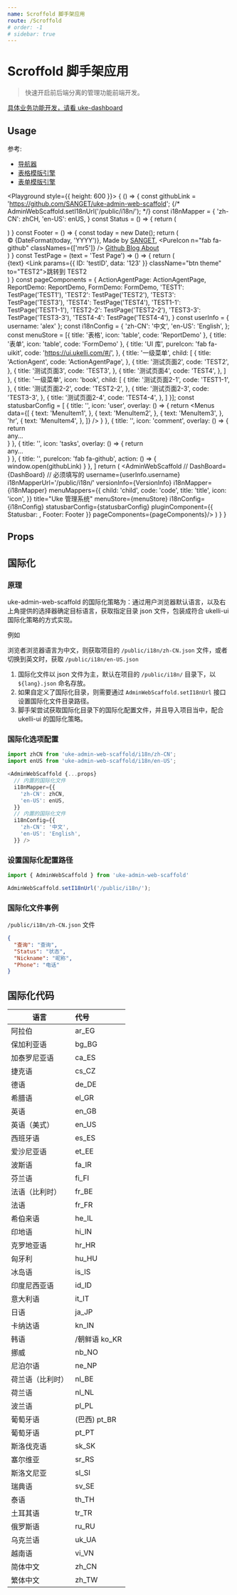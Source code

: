 ```yaml
---
name: Scroffold 脚手架应用
route: /Scroffold
# order: -1
# sidebar: true
---
```


# Scroffold 脚手架应用

> 快速开启前后端分离的管理功能前端开发。

[具体业务功能开发，请看 uke-dashboard](https://github.com/SANGET/uke-dashboard.git)


## Usage

参考:

- [导航器](/Navigator)
- [表格模版引擎](/Report-TMPL)
- [表单模版引擎](/HOC-Form-Engin)

<Playground style={{
  height: 600
}}>
  {
    () => {
      const githubLink = 'https://github.com/SANGET/uke-admin-web-scaffold';
      {/* AdminWebScaffold.setI18nUrl('/public/i18n/'); */}
      const i18nMapper = {
        'zh-CN': zhCH,
        'en-US': enUS,
      }
      const Status = () => {
        return (
          <div></div>
        )
      }
      const Footer = () => {
        const today = new Date();
        return (
          <div className="mr10">
            <span className="mr10">© {DateFormat(today, 'YYYY')}, Made by <a href="https://github.com/SANGET" target="_blank">SANGET</a>, </span>
            <span className="item mr10">
              <PureIcon n="fab fa-github" classNames={['mr5']} />
              <a href={githubLink} target="_blank">
                Github
              </a>
            </span>
            <a href="https://ukelli.com" target="_blank" className="item mr10">
              Blog
            </a>
            <a href="https://ukelli.com" target="_blank" className="item mr10">
              About
            </a>
          </div>
        )
      }
      const TestPage = (text = 'Test Page') => () => {
        return (
          <div className="p20">
            {text}
            <Link
              params={{
                ID: 'testID',
                data: '123'
              }}
              className="btn theme" to="TEST2">跳转到 TEST2</Link>
          </div>
        )
      }
      const pageComponents = {
        ActionAgentPage: ActionAgentPage,
        ReportDemo: ReportDemo,
        FormDemo: FormDemo,
        'TEST1': TestPage('TEST1'),
        'TEST2': TestPage('TEST2'),
        'TEST3': TestPage('TEST3'),
        'TEST4': TestPage('TEST4'),
        'TEST1-1': TestPage('TEST1-1'),
        'TEST2-2': TestPage('TEST2-2'),
        'TEST3-3': TestPage('TEST3-3'),
        'TEST4-4': TestPage('TEST4-4'),
      }
      const userInfo = {
        username: 'alex'
      };
      const i18nConfig = {
        'zh-CN': '中文',
        'en-US': 'English',
      };
      const menuStore = [{
        title: '表格',
        icon: 'table',
        code: 'ReportDemo'
      }, {
        title: '表单',
        icon: 'table',
        code: 'FormDemo'
      }, 
      {
        title: 'UI 库',
        pureIcon: 'fab fa-uikit',
        code: 'https://ui.ukelli.com/#/',
      },
      {
        title: '一级菜单',
        child: [
          {
            title: 'ActionAgent',
            code: 'ActionAgentPage',
          },
          {
            title: '测试页面2',
            code: 'TEST2',
          },
          {
            title: '测试页面3',
            code: 'TEST3',
          },
          {
            title: '测试页面4',
            code: 'TEST4',
          },
        ]
      }, {
        title: '一级菜单',
        icon: 'book',
        child: [
          {
            title: '测试页面2-1',
            code: 'TEST1-1',
          },
          {
            title: '测试页面2-2',
            code: 'TEST2-2',
          },
          {
            title: '测试页面2-3',
            code: 'TEST3-3',
          },
          {
            title: '测试页面2-4',
            code: 'TEST4-4',
          },
        ]
      }];
      const statusbarConfig = [
        {
          title: '',
          icon: 'user',
          overlay: () => {
            return <Menus data={[
              {
                text: 'MenuItem1',
              },
              {
                text: 'MenuItem2',
              },
              {
                text: 'MenuItem3',
              },
              'hr',
              {
                text: 'MenuItem4',
              },
            ]} />
          }
        },
        {
          title: '',
          icon: 'comment',
          overlay: () => {
            return <div className="p20">any...</div>
          }
        },
        {
          title: '',
          icon: 'tasks',
          overlay: () => {
            return <div className="p20">any...</div>
          }
        },
        {
          title: '',
          pureIcon: 'fab fa-github',
          action: () => {
            window.open(githubLink)
          }
        },
      ]
      return (
        <AdminWebScaffold
          // DashBoard={DashBoard}
          // 必须填写的
          username={userInfo.username}
          i18nMapperUrl='/public/i18n/'
          versionInfo={VersionInfo}
          i18nMapper={i18nMapper}
          menuMappers={{
            child: 'child',
            code: 'code',
            title: 'title',
            icon: 'icon',
          }}
          title="Uke 管理系统"
          menuStore={menuStore}
          i18nConfig={i18nConfig}
          statusbarConfig={statusbarConfig}
          pluginComponent={{
            Statusbar: <Status />,
            Footer: Footer
          }}
          pageComponents={pageComponents}/>
      )
    }
  }
</Playground>

## Props

<Props of={AdminWebScaffold} />

## 国际化

### 原理

uke-admin-web-scaffold 的国际化策略为：通过用户浏览器默认语言，以及右上角提供的选择器确定目标语言，获取指定目录 json 文件，包装成符合 ukelli-ui 国际化策略的方式实现。

例如

浏览者浏览器语言为中文，则获取项目的 `/public/i18n/zh-CN.json` 文件，或者切换到英文时，获取 `/public/i18n/en-US.json`

1. 国际化文件以 json 文件为主，默认在项目的 `/public/i18n/` 目录下，以 `${lang}.json` 命名存放。
2. 如果自定义了国际化目录，则需要通过 `AdminWebScaffold.setI18nUrl` 接口设置国际化文件目录路径。
3. 脚手架尝试获取国际化目录下的国际化配置文件，并且导入项目当中，配合 ukelli-ui 的国际化策略。

### 国际化选项配置

```js
import zhCN from 'uke-admin-web-scaffold/i18n/zh-CN';
import enUS from 'uke-admin-web-scaffold/i18n/en-US';

<AdminWebScaffold {...props}
  // 内置的国际化文件
  i18nMapper={{
    'zh-CN': zhCN,
    'en-US': enUS,
  }}
  // 内置的国际化文件
  i18nConfig={{
    'zh-CN': '中文',
    'en-US': 'English',
  }} />
```

### 设置国际化配置路径

```js
import { AdminWebScaffold } from 'uke-admin-web-scaffold'

AdminWebScaffold.setI18nUrl('/public/i18n/');
```

### 国际化文件事例

`/public/i18n/zh-CN.json` 文件

```json
{
  "查询": "查询",
  "Status": "状态",
  "Nickname": "昵称",
  "Phone": "电话"
}
```

## 国际化代码

| 语言   |      代号  |
|-------|:-----------|
| 阿拉伯 |	ar_EG |
| 保加利亚语 |	bg_BG |
| 加泰罗尼亚语 |	ca_ES |
| 捷克语 |	cs_CZ |
| 德语 |	de_DE |
| 希腊语 |	el_GR |
| 英语 |	en_GB |
| 英语（美式） |	en_US |
| 西班牙语 |	es_ES |
| 爱沙尼亚语 |	et_EE |
| 波斯语 |	fa_IR |
| 芬兰语 |	fi_FI |
| 法语（比利时） |	fr_BE |
| 法语 |	fr_FR |
| 希伯来语 |	he_IL |
| 印地语 |	hi_IN |
| 克罗地亚语 |	hr_HR |
| 匈牙利 |	hu_HU |
| 冰岛语 |	is_IS |
| 印度尼西亚语 |	id_ID |
| 意大利语 |	it_IT |
| 日语 |	ja_JP |
| 卡纳达语 |	kn_IN |
| 韩语 |/朝鲜语	ko_KR |
| 挪威 |	nb_NO |
| 尼泊尔语 |	ne_NP |
| 荷兰语（比利时） |	nl_BE |
| 荷兰语 |	nl_NL |
| 波兰语 |	pl_PL |
| 葡萄牙语 |(巴西)	pt_BR |
| 葡萄牙语 |	pt_PT |
| 斯洛伐克语 |	sk_SK |
| 塞尔维亚 |	sr_RS |
| 斯洛文尼亚 |	sl_SI |
| 瑞典语 |	sv_SE |
| 泰语 |	th_TH |
| 土耳其语 |	tr_TR |
| 俄罗斯语 |	ru_RU |
| 乌克兰语 |	uk_UA |
| 越南语 |	vi_VN |
| 简体中文 |	zh_CN |
| 繁体中文 |	zh_TW |
